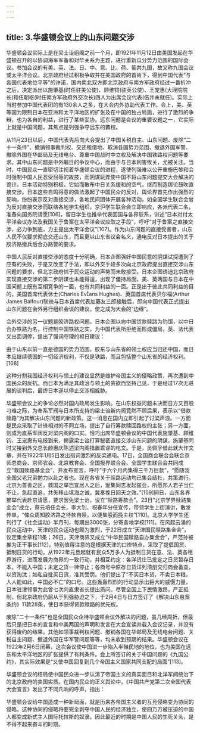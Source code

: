 ```yaml
---
---
---
```

title: 3.华盛顿会议上的山东问题交涉
---




华盛顿会议实际上是在梁士诒组阁之前一个月，即1921年11月12日由美国发起在华盛顿召开的以协调海军军备和对华关系为主题，进行重新瓜分势力范围的国际会议。参加会议的有美、英、法、日、中、意、比、荷、葡共九国，故又称九国会议或太平洋会议。北京政府经过积极争取并在美国政府的首肯下，得到中国代表“与各国代表地位平等”的许诺，国内南北双方即北京政府与南方军政府经过一番折冲之后，决定派出以施肇基(时任驻美公使)、顾维钧(驻英公使)、王宠惠(大理院院长)和伍朝枢(时任南方军政府外交次长)四人为出席会议代表(伍并未就任)。实际上当时参加中国代表团的有130余人之多，在大会内外协助代表工作。会上，美、英等国为限制日本在亚洲和太平洋地区的扩张及在中国的独占局面，进行了激烈的争辩，也为各自的利益，进行了某些妥协。远东问题是会议的重要议题之一，它实际上就是中国问题，其焦点是列强争夺远东的霸权。

从11月23日以后，中国代表先后向大会提出了中国关税自主、山东问题、废除“二十一条件”、撤销领事裁判权、交还租借地、取消各国势力范围、撤退外国军警、撤除外国在华邮局及无线电台、尊重中国战时中立权及解决中国铁路权问题等要求。其中山东问题是中外瞩目的争议中心，而由于与日本利害攸关，尤被关注。当时，中国民众一直密切注视着华盛顿会议的进程，遂使列强难以公开重施巴黎和会时强制中国人民忍受屈辱的故技，而阴谋玩弄使中国不将山东问题提交大会解决的诡计。日本活动特别积极，它始而散布中日关系缓和的空气，继而制造舆论鼓吹直接交涉。日本这些自鸣得意的做法激起了中国民众的反对，舆论界首先作出强烈的反响，纷纷表示反对直接交涉，各地民间团体开展各种活动，如全国学生联合会曾为反对直接交涉而联络各地学生组织，京沪学生联合会立即响应，各派代表二名，准备向国务院请愿[106]。留日学生也推举代表回国与各界联系，讲述“日本对付太平洋会议办法及我国关于鲁案在太平洋会议应取之手段”，呼吁“对于鲁案之直接交涉，必力争到底，力主提出太平洋会议”[107]。作为山东问题的直接受害者，山东人民不仅要求彻底交还山东，而且更以山东省议会名义，通电反对日本提出的关于胶济路撤兵后合办路警的要求。

中国人民反对直接交涉的态度十分明确，日本企图强奸中国民意的阴谋试探遭到了应有的失败，于是又改变了手法，即以外交手段多次向北京政府提出直接交涉山东问题的要求，但北京政府怵于民众运动的声势而未敢接受。日本企图诱迫北京政府实现直接交涉的第二步阴谋也未能得逞，出现了僵持局面。美、英两国与日本在中国问题上既有互相竞争的一面，也有共同利益的一面。正是出于彼此共同利益的目的，美国首席代表休士(Charles Evans Hughes)、英国首席代表贝尔福(Arthur James Balfour)联袂与日本首席代表加藤友三郎接触后，即向中国代表正式提出山东问题在会外另行组织会谈的建议，使之成为大会的“边缘”。

会外交涉的另一议题是胶济路权问题。日本企图以向中国贷款赎路为钓饵，以中日合办铁路为名，行控制中国铁路之实，为中国代表所拒绝而形成僵局，英、法代表又出面调停，提出了强词夺理的袒日建议：

由于山东以前一直是德国的势力范围，胶东与山东省的领土权应当归还中国，而日本应继续德国的一切经济权利，不仅是铁路，而且包括整个山东省的经济权利。[108]

这种分割我国经济权利与领土的建议显然是维护帝国主义的侵略政策，再次遭到中国民众的反抗。而日本为满足其政治与领土的贪欲而坚持己见，于是经过17次无进展的谈判后，最终日本遂以停止交涉相威胁。

华盛顿会议上的争论必然对国内政局发生影响。在山东权益问题未决而日方又百般刁难之际，为奉系军阀与日本所支持的梁士诒新内阁竟然不顾后果，表示以“借款赎路”为其解决山东问题的新政策。这一消息在国内立即引起了讨梁声浪。一方面是民众采取了针锋相对的不同立场，提出了自行筹款赎回路权的主张；另一方面，则成为直系军阀反对梁内阁的口实。恰巧出席华盛顿会议的中国代表施肇基、顾维钧、王宠惠有电报到来，揭露梁士诒打算秘密直接交涉山东问题的阴谋，施肇基同时又接到外交总长颜惠庆陈述梁内阁措置乖谬的电文。于是，吴佩孚借此就大作文章，并在1922年1月5日发出措词激烈的反梁通电。17日，全国商会联合会联合京师总商会、京师农会、北京教育会、全国报界联合会、全国学生联合会共同成立“救国赎路基金会”，并发布宣言，呼吁“于六个月内集得三千万巨款”，“愿随我全国父老兄弟勉力以赴之者也。现在各省关于赎路运动均已集会结社，共策进行。北京为首善之区，救国之举岂宜居人之后，爰集同志发起兹会，所愿邦人君子当仁不让，急起直追，共矢移山填海之诚，冀奏挽日回天之效。”[109]同日，山东各界推举代表赴京请愿，要求罢免梁士诒，设立“赎路筹款会”。23日“北京学界赎路集金会”成立，蔡元培任会长，李大钊、祝春年分任宣传，带领学生上街演讲，散发传单，“俾众周知胶济路之待款自赎，以便集股而挽主权”[110]。北京大学学生还刊行了《社会运动》半月刊，每期出3000张，分寄各地学校[111]。在风起云涌的民众运动中，天津的民众运动也颇为激烈，于22日成立“天津国民赎路集金会”，议定集金章程11条；26日，天津商界又成立“中华民国赎路自办集金会”，严范孙被推为正干事长[112]。特别值得注意的是根据天津的口岸特点，采取了提倡国货、抵制日货的行动，从1922年元旦起就有民众5万多人为抵制日货在意、法、英各租界游行，进而发展为商界的一致行动，并相互约定：各洋货庄已批定之日货暂存日本，不能入中国；未定之货一律停止；各商号中原存日货详列清册交归商会备查，以资淘汰；如私自批买日货，准其受罚。他们提出了“不买日本货，不卖日本粮，人人能如此，中国必不亡”的口号。这些轰轰烈烈的行动显示出巨大的威慑力量，日本驻津领事为此曾七次向直隶省长提出质问。尽管全国上下民情激昂，严正抵制，但北京政府仍屈从于列强胁迫之下，于2月4日与日方签订了《解决山东悬案条约》11款28条，使日本获得贷款赎路的优先权。

废除“二十一条件”也是全国民众企待华盛顿会议外解决的问题，虽几经周折，但最后只是把日本的宣言和中美两国的声明和发言在大会宣读并载入会议记录，并没有获得废约的结果。其他如领事裁判权问题、撤销各国在华邮局及无线电台问题、关税自主问题、撤退外国在华军警问题等等，均未收到预期的结果。华盛顿会议在1922年2月6日闭幕，这次会议使中国进一步陷入半殖民地的地位，也为美国在远东和太平洋地区的扩张提供了有利条件。会上所签订的关于中国问题的《九国公约》，其实际效果是“又使中国回复到几个帝国主义国家共同支配的局面”[113]。

华盛顿会议的结局使中国民众进一步认清了帝国主义的真实面目和北洋军阀统治下的北京政府的卖国实质。在国内民众的正义舆论中，《中国共产党第二次全国代表大会宣言》发出了不同凡响的呼声，指出：

华盛顿会议给中国造成一种新局面，就是历来各帝国主义者的互竞侵略变为协同的侵略。这种协同的侵略将要完全剥夺中国人民的经济独立，使四万万被压迫的中国人都变成新式主人国际托拉斯的奴隶。因此最近的时期是中国人民的生死关头，是不得不起来奋斗的时期。